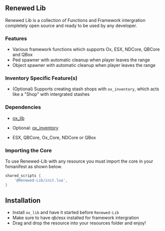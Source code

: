 ## Renewed Lib

Renewed Lib is a collection of Functions and Framework intergration completely open source and ready to be used by any developer.

### Features

- Various framework functions which supports Ox, ESX, NDCore, QBCore and QBox
- Ped spawner with automatic cleanup when player leaves the range
- Object spawner with automatic cleanup when player leaves the range

### Inventory Specific Feature(s)

- (Optional) Supports creating stash shops with `ox_inventory`, which acts like a "Shop" with intergrated stashes

### Dependencies

- [ox_lib](https://github.com/overextended/ox_lib/releases)
- Optional: [ox_inventory](https://github.com/overextended/ox_inventory/releases)

- ESX, QBCore, Ox_Core, NDCore or QBox

### Importing the Core

To use Renewed-Lib with any resource you must import the core in your fxmanifest as shown below.

```lua
shared_scripts {
	'@Renewed-Lib/init.lua',
}
```

## Installation

- Install `ox_lib` and have it started before `Renewed-Lib`
- Make sure to have qb/esx installed for framework intergration
- Drag and drop the resource into your resources folder and enjoy!
